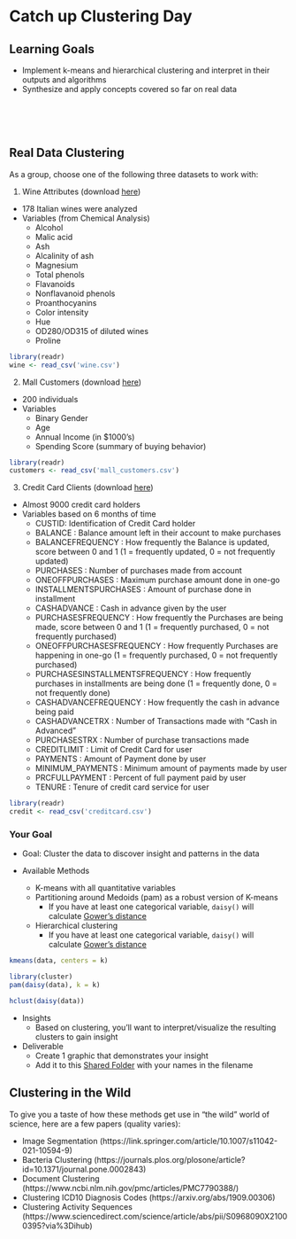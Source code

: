


# Catch up Clustering Day

## Learning Goals {-}


- Implement k-means and hierarchical clustering and interpret in their outputs and algorithms
- Synthesize and apply concepts covered so far on real data


<br><br><br>

## Real Data Clustering {-}

As a group, choose one of the following three datasets to work with:

1. Wine Attributes (download [here](template_rmds/wine.csv))
- 178 Italian wines were analyzed
- Variables (from Chemical Analysis)
  - Alcohol
  - Malic acid
  - Ash
  - Alcalinity of ash
  - Magnesium
  - Total phenols
  - Flavanoids
  - Nonflavanoid phenols
  - Proanthocyanins
  - Color intensity
  - Hue
  - OD280/OD315 of diluted wines
  - Proline

```r
library(readr)
wine <- read_csv('wine.csv')
```

2. Mall Customers (download [here](template_rmds/mall_customers.csv))
- 200 individuals
- Variables
  - Binary Gender
  - Age
  - Annual Income (in $1000's)
  - Spending Score (summary of buying behavior)
  
```r
library(readr)
customers <- read_csv('mall_customers.csv')
```  
  
3. Credit Card Clients (download [here](template_rmds/creditcard.csv))
- Almost 9000 credit card holders
- Variables based on 6 months of time
  - CUSTID: Identification of Credit Card holder
  - BALANCE : Balance amount left in their account to make purchases
  - BALANCEFREQUENCY : How frequently the Balance is updated, score between 0 and 1 (1 = frequently updated, 0 = not frequently updated)
  - PURCHASES : Number of purchases made from account
  - ONEOFFPURCHASES : Maximum purchase amount done in one-go
  - INSTALLMENTSPURCHASES : Amount of purchase done in installment
  - CASHADVANCE : Cash in advance given by the user
  - PURCHASESFREQUENCY : How frequently the Purchases are being made, score between 0 and 1 (1 = frequently purchased, 0 = not frequently purchased)
  - ONEOFFPURCHASESFREQUENCY : How frequently Purchases are happening in one-go (1 = frequently purchased, 0 = not frequently purchased)
  - PURCHASESINSTALLMENTSFREQUENCY : How frequently purchases in installments are being done (1 = frequently done, 0 = not frequently done)
  - CASHADVANCEFREQUENCY : How frequently the cash in advance being paid
  - CASHADVANCETRX : Number of Transactions made with "Cash in Advanced"
  - PURCHASESTRX : Number of purchase transactions made
  - CREDITLIMIT : Limit of Credit Card for user
  - PAYMENTS : Amount of Payment done by user
  - MINIMUM_PAYMENTS : Minimum amount of payments made by user
  - PRCFULLPAYMENT : Percent of full payment paid by user
  - TENURE : Tenure of credit card service for user

```r
library(readr)
credit <- read_csv('creditcard.csv')
```

### Your Goal {-}

- Goal: Cluster the data to discover insight and patterns in the data

- Available Methods
  - K-means with all quantitative variables
  - Partitioning around Medoids (pam) as a robust version of K-means
    - If you have at least one categorical variable, `daisy()` will calculate [Gower's distance](https://stat.ethz.ch/R-manual/R-devel/library/cluster/html/daisy.html)
  - Hierarchical clustering
    - If you have at least one categorical variable, `daisy()` will calculate [Gower's distance](https://stat.ethz.ch/R-manual/R-devel/library/cluster/html/daisy.html)

```r
kmeans(data, centers = k)

library(cluster)
pam(daisy(data), k = k)

hclust(daisy(data))
```

- Insights
  - Based on clustering, you'll want to interpret/visualize the resulting clusters to gain insight

- Deliverable
  - Create 1 graphic that demonstrates your insight
  - Add it to this [Shared Folder](https://drive.google.com/drive/folders/15O-WcCUBfvDYY-C5tb4ppFzQRhMfAQLc?usp=sharing) with your names in the filename


## Clustering in the Wild {-}

To give you a taste of how these methods get use in "the wild" world of science, here are a few papers (quality varies):

- Image Segmentation (https://link.springer.com/article/10.1007/s11042-021-10594-9)
- Bacteria Clustering (https://journals.plos.org/plosone/article?id=10.1371/journal.pone.0002843)
- Document Clustering (https://www.ncbi.nlm.nih.gov/pmc/articles/PMC7790388/)
- Clustering ICD10 Diagnosis Codes (https://arxiv.org/abs/1909.00306)
- Clustering Activity Sequences (https://www.sciencedirect.com/science/article/abs/pii/S0968090X21000395?via%3Dihub)

